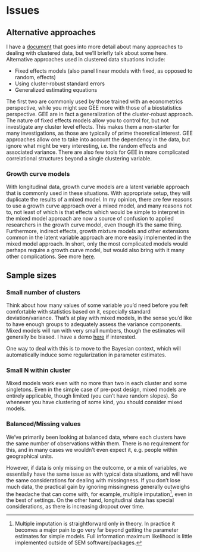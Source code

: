 # Issues


## Alternative approaches

I have a [document](https://m-clark.github.io/docs/clustered/) that goes into more detail about many approaches to dealing with clustered data, but we'll briefly talk about some here. Alternative approaches used in clustered data situations include:

- Fixed effects models (also panel linear models with fixed, as opposed to random, effects)
- Using cluster-robust standard errors
- Generalized estimating equations

The first two are commonly used by those trained with an econometrics perspective, while you might see GEE more with those of a biostatistics perspective. GEE are in fact a generalization of the cluster-robust approach.  The nature of fixed effects models allow you to control for, but not investigate any cluster level effects.  This makes them a non-starter for many investigations, as those are typically of prime theoretical interest.  GEE approaches allow one to take into account the dependency in the data, but ignore what might be very interesting, i.e. the random effects and associated variance. There are also few tools for GEE in more complicated correlational structures beyond a single clustering variable.


### Growth curve models

With longitudinal data, growth curve models are a latent variable approach that is commonly used in these situations. With appropriate setup, they will duplicate the results of a mixed model.  In my opinion, there are few reasons to use a growth curve approach over a mixed model, and many reasons not to, not least of which is that effects which would be simple to interpret in the mixed model approach are now a source of confusion to applied researchers in the growth curve model, even though it's the same thing.  Furthermore, indirect effects, growth mixture models and other extensions common in the latent variable approach are more easily implemented in the mixed model approach.  In short, only the most complicated models would perhaps require a growth curve model, but would also bring with it many other complications.  See more [here](https://m-clark.github.io/docs/sem/latent-growth-curves.html).



## Sample sizes

### Small number of clusters

Think about how many values of some variable you'd need before you felt comfortable with statistics based on it, especially standard deviation/variance.  That's at play with mixed models, in the sense you'd like to have enough groups to adequately assess the variance components. Mixed models will run with very small numbers, though the estimates will generally be biased.  I have a demo [here](https://m-clark.github.io/docs/mixedModels/growth_vs_mixed_sim.html) if interested.

One way to deal with this is to move to the Bayesian context, which will automatically induce some regularization  in parameter estimates.

### Small N within cluster

Mixed models work even with no more than two in each cluster and some singletons. Even in the simple case of pre-post design, mixed models are entirely applicable, though limited (you can't have random slopes).  So whenever you have clustering of some kind, you should consider mixed models.


### Balanced/Missing values

We've primarily been looking at <span class="emph">balanced</span> data, where each clusters have the same number of observations within them.  There is no requirement for this, and in many cases we wouldn't even expect it, e.g. people within geographical units.

However, if data is only missing on the outcome, or a mix of variables, we essentially have the same issue as with typical data situations, and will have the same considerations for dealing with missingness.  If you don't lose much data, the practical gain by ignoring missingness generally outweighs the headache that can come with, for example, multiple imputation[^mi], even in the best of settings. On the other hand, longitudinal data has special considerations, as there is increasing dropout over time.




[^mi]: Multiple imputation is straightforward only in theory.  In practice it becomes a major pain to go very far beyond getting the parameter estimates for simple models.  Full information maximum likelihood is little implemented outside of SEM software/packages.